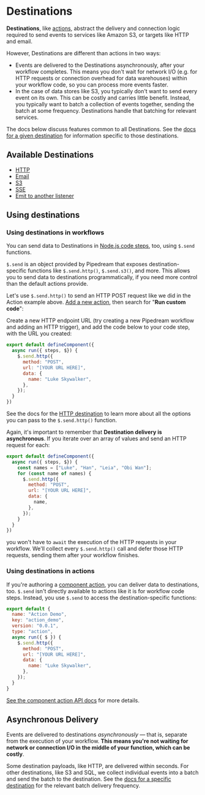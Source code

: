 # Destinations

**Destinations**, like [actions](/components/contributing/#actions), abstract the delivery and connection logic required to send events to services like Amazon S3, or targets like HTTP and email.

However, Destinations are different than actions in two ways:

- Events are delivered to the Destinations asynchronously, after your workflow completes. This means you don't wait for network I/O (e.g. for HTTP requests or connection overhead for data warehouses) within your workflow code, so you can process more events faster.
- In the case of data stores like S3, you typically don't want to send every event on its own. This can be costly and carries little benefit. Instead, you typically want to batch a collection of events together, sending the batch at some frequency. Destinations handle that batching for relevant services.

The docs below discuss features common to all Destinations. See the [docs for a given destination](#available-destinations) for information specific to those destinations.



## Available Destinations

- [HTTP](/workflows/data-management/destinations/http/)
- [Email](/workflows/data-management/destinations/email/)
- [S3](/workflows/data-management/destinations/s3/)
- [SSE](/workflows/data-management/destinations/sse/)
- [Emit to another listener](/workflows/data-management/destinations/emit/)

## Using destinations

### Using destinations in workflows

You can send data to Destinations in [Node.js code steps](/workflows/building-workflows/code/nodejs/), too, using `$.send` functions.

`$.send` is an object provided by Pipedream that exposes destination-specific functions like `$.send.http()`, `$.send.s3()`, and more. This allows you to send data to destinations programmatically, if you need more control than the default actions provide.

Let's use `$.send.http()` to send an HTTP POST request like we did in the Action example above. [Add a new action](/workflows/building-workflows/actions/), then search for "**Run custom code**":

Create a new HTTP endpoint URL (try creating a new Pipedream workflow and adding an HTTP trigger), and add the code below to your code step, with the URL you created:

```javascript
export default defineComponent({
  async run({ steps, $}) {
    $.send.http({
      method: "POST",
      url: "[YOUR URL HERE]",
      data: {
        name: "Luke Skywalker",
      },
    });
  }
})
```

See the docs for the [HTTP destination](/workflows/data-management/destinations/http/) to learn more about all the options you can pass to the `$.send.http()` function.

Again, it's important to remember that **Destination delivery is asynchronous**. If you iterate over an array of values and send an HTTP request for each:

```javascript
export default defineComponent({
  async run({ steps, $}) {
    const names = ["Luke", "Han", "Leia", "Obi Wan"];
    for (const name of names) {
      $.send.http({
        method: "POST",
        url: "[YOUR URL HERE]",
        data: {
          name,
        },
      });
    }
  }
})
```

you won't have to `await` the execution of the HTTP requests in your workflow. We'll collect every `$.send.http()` call and defer those HTTP requests, sending them after your workflow finishes.

### Using destinations in actions

If you're authoring a [component action](/components/contributing/#actions), you can deliver data to destinations, too. `$.send` isn't directly available to actions like it is for workflow code steps. Instead, you use `$.send` to access the destination-specific functions:

```javascript
export default {
  name: "Action Demo",
  key: "action_demo",
  version: "0.0.1",
  type: "action",
  async run({ $ }) {
    $.send.http({
      method: "POST",
      url: "[YOUR URL HERE]",
      data: {
        name: "Luke Skywalker",
      },
    });
  }
}
```

[See the component action API docs](/components/contributing/api/#actions) for more details.

## Asynchronous Delivery

Events are delivered to destinations _asynchronously_ — that is, separate from the execution of your workflow. **This means you're not waiting for network or connection I/O in the middle of your function, which can be costly**.

Some destination payloads, like HTTP, are delivered within seconds. For other destinations, like S3 and SQL, we collect individual events into a batch and send the batch to the destination. See the [docs for a specific destination](#available-destinations) for the relevant batch delivery frequency.

